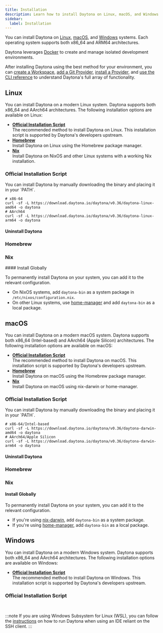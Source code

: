 ```yaml
---
title: Installation
description: Learn how to install Daytona on Linux, macOS, and Windows.
sidebar:
  label: Installation
---
```




You can install Daytona on [Linux](#linux), [macOS](#macos), and [Windows](#windows) systems.
Each operating system supports both x86_64 and ARM64 architectures.

Daytona leverages [Docker](https://docs.docker.com/engine/install/) to create and manage isolated development environments.

After installing Daytona using the best method for your environment, you can [create a Workspace](/docs/usage/workspaces#create-a-workspace), [add a Git Provider](/docs/configuration/git-providers#add-a-git-provider), [install a Provider](/docs/configuration/providers#install-a-provider), and [use the CLI reference](/docs/reference/cli) to understand Daytona's full array of functionality.

## Linux

You can install Daytona on a modern Linux system.
Daytona supports both x86_64 and AArch64 architectures.
The following installation options are available on Linux:

- **[Official Installation Script](#official-installation-script)**  
   The recommended method to install Daytona on Linux.
  This installation script is supported by Daytona's developers upstream.
- **[Homebrew](#homebrew)**  
   Install Daytona on Linux using the Homebrew package manager.
- **[Nix](#nix)**  
   Install Daytona on NixOS and other Linux systems with a working Nix installation.

### Official Installation Script

<ScriptUnix />

<Aside type="note">
You can install Daytona by manually downloading the binary and placing it in your `PATH`.

```shell
# x86-64
curl -sf -L https://download.daytona.io/daytona/v0.36/daytona-linux-amd64 -o daytona
# AArch64
curl -sf -L https://download.daytona.io/daytona/v0.36/daytona-linux-arm64 -o daytona
```

</Aside>

#### Uninstall Daytona

<UninstallUnix />

### Homebrew

<Homebrew />

### Nix

<Nix />
#### Install Globally

To permanently install Daytona on your system, you can add it to the relevant configuration.

- On NixOS systems, add `daytona-bin` as a system package in `/etc/nixos/configuration.nix`.
- On other Linux systems, use [home-manager](https://github.com/nix-community/home-manager) and add `daytona-bin` as a local package.

## macOS

You can install Daytona on a modern macOS system.
Daytona supports both x86_64 (Intel-based) and AArch64 (Apple Silicon) architectures.
The following installation options are available on macOS:

- **[Official Installation Script](#official-installation-script-1)**  
   The recommended method to install Daytona on macOS.
  This installation script is supported by Daytona's developers upstream.
- **[Homebrew](#homebrew-1)**  
   Install Daytona on macOS using the Homebrew package manager.
- **[Nix](#nix-1)**  
   Install Daytona on macOS using nix-darwin or home-manager.

### Official Installation Script

<ScriptUnix />

<Aside type="note">
You can install Daytona by manually downloading the binary and placing it in your `PATH`.

```shell
# x86-64/Intel-based
curl -sf -L https://download.daytona.io/daytona/v0.36/daytona-darwin-amd64 -o daytona
# AArch64/Apple Silicon
curl -sf -L https://download.daytona.io/daytona/v0.36/daytona-darwin-arm64 -o daytona
```

</Aside>

#### Uninstall Daytona

<UninstallMacOS />

### Homebrew

<Homebrew />

### Nix

<Nix />

#### Install Globally

To permanently install Daytona on your system, you can add it to the relevant configuration.

- If you're using [nix-darwin](https://github.com/LnL7/nix-darwin), add `daytona-bin` as a system package.
- If you're using [home-manager](https://github.com/nix-community/home-manager), add `daytona-bin` as a local package.

## Windows

You can install Daytona on a modern Windows system.
Daytona supports both x86_64 and AArch64 architectures.
The following installation options are available on Windows:

- **[Official Installation Script](#official-installation-script-2)**  
   The recommended method to install Daytona on Windows.
  This installation script is supported by Daytona's developers upstream.

### Official Installation Script

<ScriptPowerShell />

<br />

:::note
If you are using Windows Subsystem for Linux (WSL), you can follow the [instructions](https://github.com/daytonaio/daytona/issues/282) on how to run Daytona when using an IDE reliant on the SSH client.
:::
